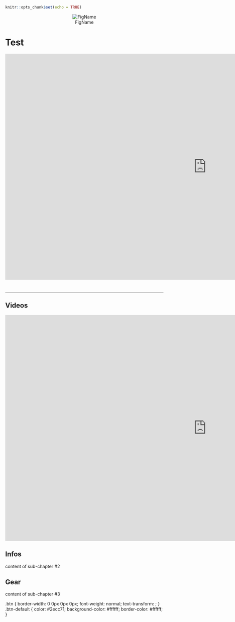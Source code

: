 

```r
knitr::opts_chunk$set(echo = TRUE)
```



<center>
![FigName](Couverture Somniorum 2019YTBE.jpeg)
</center>
# Test
<iframe width="1280" height="720" src="https://www.youtube.com/watch?v=RJOBr5nj6Y4" frameborder="0" allowfullscreen></iframe>

# {.tabset .tabset-fade .tabset-pills}
***

## Videos
<iframe width="1280" height="720" src="https://www.youtube.com/watch?v=RJOBr5nj6Y4" frameborder="0" allowfullscreen></iframe>
## Infos
content of sub-chapter #2

## Gear
content of sub-chapter #3

.btn {
    border-width: 0 0px 0px 0px;
    font-weight: normal;
    text-transform: ;
}
.btn-default {
    color: #2ecc71;
    background-color: #ffffff;
    border-color: #ffffff;
}

